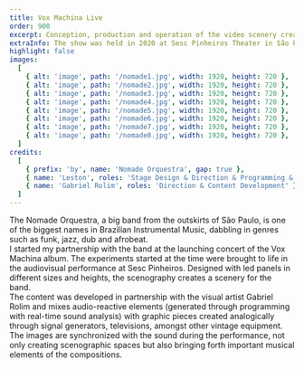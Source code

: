 ```yaml
---
title: Vox Machina Live
order: 900
excerpt: Conception, production and operation of the video scenery created for the band's concert.
extraInfo: The show was held in 2020 at Sesc Pinheiros Theater in São Paulo.
highlight: false
images:
  [
    { alt: 'image', path: '/nomade1.jpg', width: 1920, height: 720 },
    { alt: 'image', path: '/nomade2.jpg', width: 1920, height: 720 },
    { alt: 'image', path: '/nomade3.jpg', width: 1920, height: 720 },
    { alt: 'image', path: '/nomade4.jpg', width: 1920, height: 720 },
    { alt: 'image', path: '/nomade5.jpg', width: 1920, height: 720 },
    { alt: 'image', path: '/nomade6.jpg', width: 1920, height: 720 },
    { alt: 'image', path: '/nomade7.jpg', width: 1920, height: 720 },
    { alt: 'image', path: '/nomade8.jpg', width: 1920, height: 720 },
  ]
credits:
  [
    { prefix: 'by', name: 'Nomade Orquestra', gap: true },
    { name: 'Leston', roles: 'Stage Design & Direction & Programming & Content Development', gap: true },
    { name: 'Gabriel Rolim', roles: 'Direction & Content Development' },
  ]
---
```

The Nomade Orquestra, a big band from the outskirts of São Paulo, is one of the biggest names in Brazilian Instrumental Music, dabbling in genres such as funk, jazz, dub and afrobeat. 
<br />
I started my partnership with the band at the launching concert of the Vox Machina album. The experiments started at the time were brought to life in the audiovisual performance at Sesc Pinheiros. Designed with led panels in different sizes and heights, the scenography creates a scenery for the band. 
<br />
The content was developed in partnership with the visual artist Gabriel Rolim and mixes audio-reactive elements (generated through programming with real-time sound analysis) with graphic pieces created analogically through signal generators, televisions,  amongst other vintage equipment. The images are synchronized with the sound during the performance, not only creating scenographic spaces but also bringing forth important musical elements of the compositions. 
